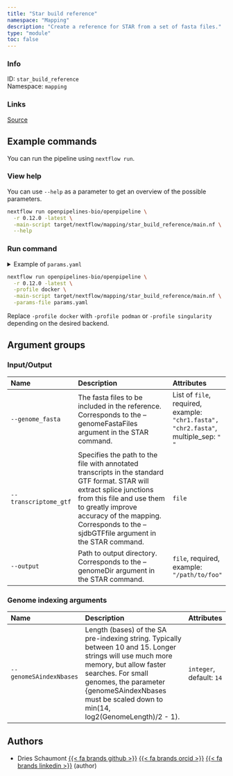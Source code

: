 ```yaml
---
title: "Star build reference"
namespace: "Mapping"
description: "Create a reference for STAR from a set of fasta files."
type: "module"
toc: false
---
```


::: {.column-margin}

### Info

ID: `star_build_reference`  
Namespace: `mapping`

### Links
[Source](https://github.com/openpipelines-bio/openpipeline/blob/0.12.0/./src/mapping/star_build_reference){.btn-action .btn-sm .btn-info .btn role="button"}

:::



## Example commands

You can run the pipeline using `nextflow run`.

### View help

You can use `--help` as a parameter to get an overview of the possible parameters.

```bash
nextflow run openpipelines-bio/openpipeline \
  -r 0.12.0 -latest \
  -main-script target/nextflow/mapping/star_build_reference/main.nf \
  --help
```

### Run command

<details>
<summary>Example of `params.yaml`</summary>
```yaml
# Input/Output
genome_fasta: # please fill in - example: ["chr1.fasta", "chr2.fasta"]
# transcriptome_gtf: "path/to/file"
# output: "$id.$key.output.output"

# Genome indexing arguments
genomeSAindexNbases: 14

# Nextflow input-output arguments
publish_dir: # please fill in - example: "output/"
# param_list: "my_params.yaml"
```
</details>

```bash
nextflow run openpipelines-bio/openpipeline \
  -r 0.12.0 -latest \
  -profile docker \
  -main-script target/nextflow/mapping/star_build_reference/main.nf \
  -params-file params.yaml
```

:::{.callout-note}
Replace `-profile docker` with `-profile podman` or `-profile singularity` depending on the desired backend.
:::

## Argument groups

### Input/Output

|Name                  |Description                                                                                                                                                                                                                                                     |Attributes                                                                           |
|:---------------------|:---------------------------------------------------------------------------------------------------------------------------------------------------------------------------------------------------------------------------------------------------------------|:------------------------------------------------------------------------------------|
|`--genome_fasta`      |The fasta files to be included in the reference. Corresponds to the --genomeFastaFiles argument in the STAR command.                                                                                                                                            |List of `file`, required, example: `"chr1.fasta", "chr2.fasta"`, multiple_sep: `" "` |
|`--transcriptome_gtf` |Specifies the path to the file with annotated transcripts in the standard GTF format. STAR will extract splice junctions from this file and use them to greatly improve accuracy of the mapping. Corresponds to the --sjdbGTFfile argument in the STAR command. |`file`                                                                               |
|`--output`            |Path to output directory. Corresponds to the --genomeDir argument in the STAR command.                                                                                                                                                                          |`file`, required, example: `"/path/to/foo"`                                          |


### Genome indexing arguments

|Name                    |Description                                                                                                                                                                                                                                                     |Attributes               |
|:-----------------------|:---------------------------------------------------------------------------------------------------------------------------------------------------------------------------------------------------------------------------------------------------------------|:------------------------|
|`--genomeSAindexNbases` |Length (bases) of the SA pre-indexing string. Typically between 10 and 15. Longer strings will use much more memory, but allow faster searches. For small genomes, the parameter {genomeSAindexNbases must be scaled down to min(14, log2(GenomeLength)/2 - 1). |`integer`, default: `14` |

## Authors


  * Dries Schaumont [{{< fa brands github >}}](https://github.com/DriesSchaumont) [{{< fa brands orcid >}}](https://orcid.org/0000-0002-4389-0440) [{{< fa brands linkedin >}}](https://linkedin.com/in/dries-schaumont) (author)
